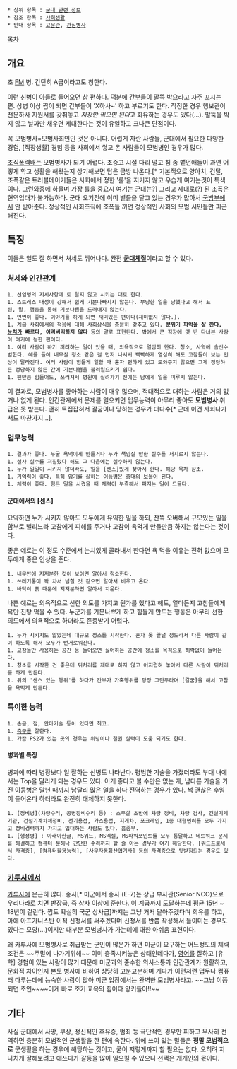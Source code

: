  * 상위 항목 : [[군대 관련 정보]]
 * 참조 항목 : [[사회생활]]
 * 반대 항목 : [[고문관]], [[관심병사]]

[[목차]]
== 개요 ==
초 [[FM]] 병. 간단히 A급이라고도 칭한다. 

이런 신병이 [[아들]]로 들어오면 참 편하다. 덕분에 [[간부]]들이 말뚝 박으라고 자주 꼬시는 편. 상병 이상 짬이 되면 간부들이 'X하사~' 하고 부르기도 한다. 작정한 경우 행보관이 전문하사 지원서를 갖춰놓고 ''지장만 찍으면 된다''고 회유하는 경우도 있다(...). 말뚝을 박지 않고 날짜만 채우면 제대한다는 것이 유일하고 크나큰 단점이다. 

꼭 모범병사=모범사회인인 것은 아니다. 어렵게 자란 사람들, 군대에서 필요한 다양한 경험, [직장생활] 경험 등을 사회에서 쌓고 온 사람들이 모범병인 경우가 많다.

[[조직폭력배]]는 모범병사가 되기 어렵다. 초중고 시절 다리 떨고 침 좀 뱉던애들이 과연 어떻게 학교 생활을 해왔는지 상기해보면 답은 금방 나온다.[* 기본적으로 양아치, 건달, 조폭같은 트러블메이커들은 사회에서 정한 '룰'을 지키지 않고 우습게 여기는것이 특색이다. 그런와중에 하물며 가장 룰을 중요시 여기는 군대는?] 그리고 제대로(?) 된 조폭은 현역입대가 불가능하다. 군대 오기전에 이미 별들을 달고 있는 경우가 많아서 [[국방부]]에서 안 받아준다. 정상적인 사회조직에 조폭들 끼면 정상적인 사회의 모범 시민들만 피곤해진다.

== 특징 ==
이들은 일도 잘 하면서 처세도 뛰어나다. 완전 '''[[군대]]체질'''이라고 할 수 있다. 

=== 처세와 인간관계 ===
 1. 선임병의 지시사항에 토 달지 않고 시키는 대로 한다.
 1. 스트레스 내성이 강해서 쉽게 기분나빠지지 않는다. 부당한 일을 당했다고 해서 표정, 말, 행동을 통해 기분나쁨을 드러내지 않는다. 
 1. 언변이 좋다. 이야기를 하게 되면 재미있는 편이다(재미없지 않다.).
 1. 계급 사회에서의 적응에 대해 사회상식을 충분히 갖추고 있다. '''분위기 파악을 잘 한다, [[눈치]]가 빠르다, 어리버리하지 않다''' 등의 말로 표현된다. 밖에서 큰 직장에 몇 년 다녀본 사람이 여기에 능한 편이다.
 1. 여러 사람이 하기 꺼려하는 일이 있을 때, 의욕적으로 열심히 한다. 청소, 사역에 솔선수범한다. 예를 들어 내무실 청소 같은 걸 먼저 나서서 빡빡하게 열심히 해도 고참들이 보는 인상이 달라진다. 여러 사람이 힘들게 일할 때 혼자 편하게 있고 도와주지 않으면 그게 정당하든 정당하지 않든 간에 기분나쁨을 불러일으키기 쉽다.
 1. 웬만큼 힘들어도, 쓰러져서 병원에 실려가기 전에는 남에게 일을 미루지 않는다.

이 결과로, 모범병사를 좋아하는 사람이 매우 많으며, 적대적으로 대하는 사람은 거의 없거나 없게 된다.
인간관계에서 문제를 일으키면 업무능력이 아무리 좋아도 '''모범병사''' 취급은 못 받는다. 괜히 트집잡혀서 갈굼이나 당하는 경우가 대다수[* 근데 이건 사회나가서도 마찬가지...].

=== 업무능력 ===
 1. 결과가 좋다. 누굴 욕먹이게 만들거나 누가 책임질 만한 실수를 저지르지 않는다.
 1. 설사 실수를 저질렀다 해도 그 다음에는 실수하지 않는다.
 1. 누가 일일이 시키지 않더라도, 일을 [센스]있게 찾아서 한다. 해당 목차 참조.
 1. 기억력이 좋다. 특히 암기를 잘하는 이등병은 중대의 보물이 된다.
 1. 체력이 좋다. 힘든 일을 시켰을 때 체력이 부족해서 퍼지는 일이 드물다.

==== 군대에서의 [센스] ====
요약하면 누가 시키지 않아도 모두에게 유익한 일을 하되, 잔뜩 오버해서 규모있는 일을 함부로 벌리느라 고참에게 피해를 주거나 고참이 욕먹게 만들만큼 하지는 않는다는 것이다. 

좋은 예로는 이 정도 수준에서 눈치있게 골라내서 한다면 욕 먹을 이유는 전혀 없으며 모두에게 좋은 인상을 준다.
 1. 내무반에 지저분한 것이 보이면 알아서 청소한다.
 1. 쓰레기통이 꽉 차서 넘칠 것 같으면 알아서 비우고 온다.
 1. 바닥이 흙 때문에 지저분하면 알아서 치운다.

나쁜 예로는 의욕적으로 선한 의도를 가지고 뭔가를 했다고 해도, 얼마든지 고참들에게 욕만 진탕 먹을 수 있다. 누군가를 기분나쁘게 하고 힘들게 만드는 행동은 아무리 선한 의도에서 의욕적으로 하더라도 존중받기 어렵다. 
 1. 누가 시키지도 않았는데 대규모 청소를 시작한다. 혼자 못 끝낼 정도라서 다른 사람이 같이 하도록 해서 모두가 번거로워진다.
 1. 고참들만 사용하는 공간 등 들어오면 싫어하는 공간에 청소를 목적으로 허락없이 들어온다.
 1. 청소를 시작한 건 좋은데 뒤처리를 제대로 하지 않고 어지럽혀 놓아서 다른 사람이 뒤처리를 하게 만든다.
 1. 위의 '센스 있는 행위'를 하다가 간부가 가혹행위를 당장 그만두라며 [갈굼]을 해서 고참을 욕먹게 만든다.

=== 특이한 능력 ===
 1. 손금, 점, 안마기술 등이 있다면 최고.
 1. [[축구]]를 잘한다. 
 1. 가끔 PS2가 있는 곳의 경우는 위닝이나 철권 실력이 도움 되기도 한다.
==== 병과별 특징 ====
병과에 따라 병장보다 일 잘하는 신병도 나타난다. 평범한 기술을 가졌더라도 부대 내에서는 Top을 달리게 되는 경우도 있다. 이게 좋다고 볼 수만은 없는 게, 남다른 기술을 가진 이등병은 말년 때까지 남달리 많은 일을 하다 전역하는 경우가 있다. 썩 괜찮은 후임이 들어온다 하더라도 완전히 대체하지 못한다.

 1. [정비병](차량수리, 공병장비수리 등) : 스무살 초반에 차량 정비, 차량 검사, 건설기계기관, 건설기계차체정비, 전기용접, 가스용접, 지게차, 포크레인, 1종 대형면허를 모두 가지고 정비경력까지 가지고 입대하는 사람도 있다. 흠좀무.
 1. [행정병] : 아래아한글, MS워드, MS엑셀, MS파워포인트를 모두 통달하고 네트워크 문제를 해결하고 컴퓨터 분해나 간단한 수리까지 할 줄 아는 경우가 여기 해당한다. [워드프로세서 자격증], [컴퓨터활용능력], [사무자동화산업기사] 등의 자격증으로 뒷받침되는 경우도 있다.

=== [[카투사]]에서 ===
[[카투사]]에 은근히 많다. 중사[* 미군에서 중사 (E-7)는 상급 부사관(Senior NCO)으로 우리나라로 치면 반장급, 즉 상사 이상에 준한다. 이 계급까지 도달하는데 평균 15년 ~ 18년이 걸린다. 짬도 확실히 국군 상사급]까지는 그냥 거저 달아주겠다며 회유를 하고, 아에 아프가니스탄 이적 신청서를 써주겠다며 신청서를 반쯤 작성해서 들이미는 경우도 있다는 모양(...)이지만 대부분 모범병사가 가는데에 대한 아쉬움 표현이다. 

왜 카투사에 모범병사로 취급받는 군인이 많은가 하면 미군이 요구하는 어느정도의 체력조건은 ~~주말에 나가기위해~~ 이미 충족시켜놓은 상태인데다가, [[영어]]를 잘하고 [유학] 경험이 있는 사람이 많기 때문에 미군과의 준수한 의사소통과 인간관계가 원활하고, 문화적 차이인지 본토 병사에 비하여 상당히 고분고분하며 게다가 이런저런 업무나 컴퓨터 다루는데에 능숙한 사람이 많아 미군 입장에서는 완벽한 모범병사라고. ~~그냥 이쯤되면 초인~~~~이게 바로 조기 교육의 힘이다 양키들아!!~~

== 기타 ==
사실 군대에서 사망, 부상, 정신적인 후유증, 범죄 등 극단적인 경우만 피하고 무사히 전역하면 충분히 모범적인 군생활을 한 편에 속한다. 위에 쓰여 있는 말들은 '''정말 모범적으로''' 군생활을 하는 경우에 해당하는 것이고, 굳이 저렇게까지 할 필요는 없다. 오히려 지나치게 잘해보려고 애쓰다가 갈등을 많이 일으킬 수 있으니 선택은 개개인의 몫이다.

